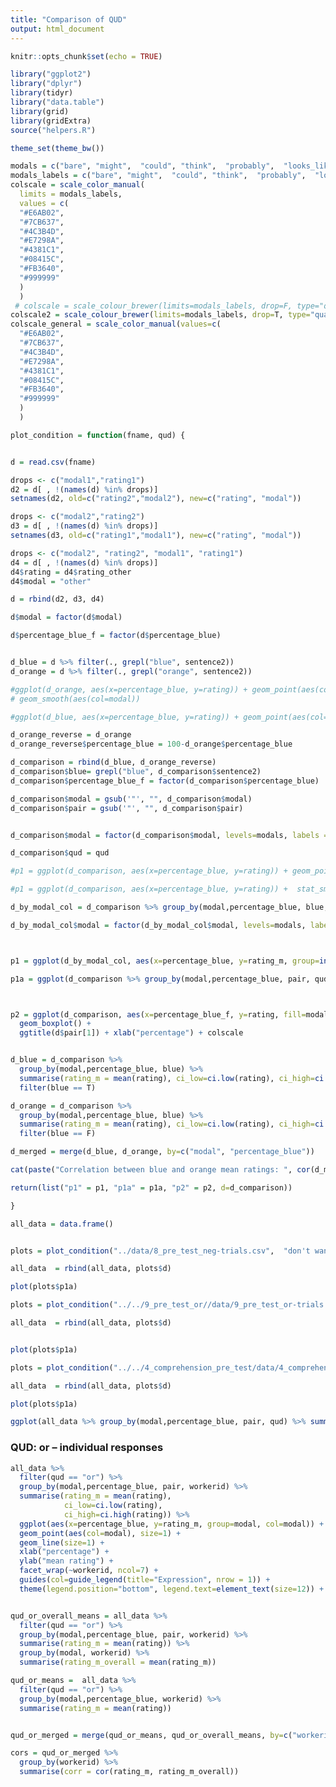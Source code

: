 ```yaml
---
title: "Comparison of QUD"
output: html_document
---
```


```r
knitr::opts_chunk$set(echo = TRUE)
```

```r

library("ggplot2")
library("dplyr")
library(tidyr)
library("data.table")
library(grid)
library(gridExtra)
source("helpers.R")

theme_set(theme_bw())

modals = c("bare", "might",  "could", "think",  "probably",  "looks_like", "bare_not", "other")
modals_labels = c("bare", "might",  "could", "think",  "probably",  "looks like", "bare not", "other")
colscale = scale_color_manual(
  limits = modals_labels,
  values = c(
  "#E6AB02",
  "#7CB637",
  "#4C3B4D",
  "#E7298A",
  "#4381C1",
  "#08415C",
  "#FB3640",
  "#999999"
  )
  )
 # colscale = scale_colour_brewer(limits=modals_labels, drop=F, type="qual", palette="Dark2")
colscale2 = scale_colour_brewer(limits=modals_labels, drop=T, type="qual", palette="Dark2")
colscale_general = scale_color_manual(values=c(
  "#E6AB02",
  "#7CB637",
  "#4C3B4D",
  "#E7298A",
  "#4381C1",
  "#08415C",
  "#FB3640",
  "#999999"
  )
  )


```

```r

plot_condition = function(fname, qud) {


d = read.csv(fname)

drops <- c("modal1","rating1")
d2 = d[ , !(names(d) %in% drops)]
setnames(d2, old=c("rating2","modal2"), new=c("rating", "modal"))

drops <- c("modal2","rating2")
d3 = d[ , !(names(d) %in% drops)]
setnames(d3, old=c("rating1","modal1"), new=c("rating", "modal"))

drops <- c("modal2", "rating2", "modal1", "rating1")
d4 = d[ , !(names(d) %in% drops)]
d4$rating = d4$rating_other
d4$modal = "other"

d = rbind(d2, d3, d4)

d$modal = factor(d$modal)

d$percentage_blue_f = factor(d$percentage_blue)


d_blue = d %>% filter(., grepl("blue", sentence2))
d_orange = d %>% filter(., grepl("orange", sentence2))

#ggplot(d_orange, aes(x=percentage_blue, y=rating)) + geom_point(aes(col=modal)) +
# geom_smooth(aes(col=modal))

#ggplot(d_blue, aes(x=percentage_blue, y=rating)) + geom_point(aes(col=modal)) +  geom_smooth(aes(col=modal))

d_orange_reverse = d_orange
d_orange_reverse$percentage_blue = 100-d_orange$percentage_blue

d_comparison = rbind(d_blue, d_orange_reverse)
d_comparison$blue= grepl("blue", d_comparison$sentence2)
d_comparison$percentage_blue_f = factor(d_comparison$percentage_blue)

d_comparison$modal = gsub('"', "", d_comparison$modal)
d_comparison$pair = gsub('"', "", d_comparison$pair)


d_comparison$modal = factor(d_comparison$modal, levels=modals, labels = modals_labels, ordered = T)

d_comparison$qud = qud

#p1 = ggplot(d_comparison, aes(x=percentage_blue, y=rating)) + geom_point(aes(col=modal)) +  stat_smooth(aes(col=modal, fill=modal),  method = 'loess', geom="area", alpha=0.5) + ggtitle(d$pair[1]) + xlab("percentage") 

#p1 = ggplot(d_comparison, aes(x=percentage_blue, y=rating)) +  stat_smooth(aes(col=modal, fill=modal),  method = 'loess', geom="area", alpha=0.5) + ggtitle(d$pair[1]) + xlab("percentage") 

d_by_modal_col = d_comparison %>% group_by(modal,percentage_blue, blue, pair) %>% summarise(rating_m = mean(rating), ci_low=ci.low(rating), ci_high=ci.high(rating))

d_by_modal_col$modal = factor(d_by_modal_col$modal, levels=modals, labels = modals_labels, ordered = T)



p1 = ggplot(d_by_modal_col, aes(x=percentage_blue, y=rating_m, group=interaction(modal, blue), col=modal, linetype=blue)) + geom_point(aes(col=modal)) + geom_line() + xlab("percentage") +   geom_errorbar(aes(ymin=rating_m-ci_low, ymax=rating_m+ci_high), width=.1) + facet_wrap(~pair) + colscale

p1a = ggplot(d_comparison %>% group_by(modal,percentage_blue, pair, qud) %>% summarise(rating_m = mean(rating), ci_low=ci.low(rating), ci_high=ci.high(rating)), aes(x=percentage_blue, y=rating_m, group=modal, col=modal)) + geom_point(aes(col=modal), size=1) + geom_line(size=1) + xlab("percentage") +   geom_errorbar(aes(ymin=rating_m-ci_low, ymax=rating_m+ci_high), width=5, size=1) + ylab("mean rating") + facet_wrap(~qud) + colscale   + guides(col=guide_legend(title="Expression", nrow = 4)) + theme(legend.position="bottom", legend.text=element_text(size=9))



p2 = ggplot(d_comparison, aes(x=percentage_blue_f, y=rating, fill=modal)) + 
  geom_boxplot() +
  ggtitle(d$pair[1]) + xlab("percentage") + colscale


d_blue = d_comparison %>% 
  group_by(modal,percentage_blue, blue) %>% 
  summarise(rating_m = mean(rating), ci_low=ci.low(rating), ci_high=ci.high(rating)) %>% 
  filter(blue == T)

d_orange = d_comparison %>% 
  group_by(modal,percentage_blue, blue) %>% 
  summarise(rating_m = mean(rating), ci_low=ci.low(rating), ci_high=ci.high(rating)) %>% 
  filter(blue == F)

d_merged = merge(d_blue, d_orange, by=c("modal", "percentage_blue"))

cat(paste("Correlation between blue and orange mean ratings: ", cor(d_merged$rating_m.x, d_merged$rating_m.y), "\n\n"))

return(list("p1" = p1, "p1a" = p1a, "p2" = p2, d=d_comparison))

}

```


```r

all_data = data.frame()


plots = plot_condition("../data/8_pre_test_neg-trials.csv",  "don't want")

all_data  = rbind(all_data, plots$d)

plot(plots$p1a)

plots = plot_condition("../../9_pre_test_or//data/9_pre_test_or-trials.csv",  "or")

all_data  = rbind(all_data, plots$d)


plot(plots$p1a)

plots = plot_condition("../../4_comprehension_pre_test/data/4_comprehension_pre_test-prod_trials.csv", "want")

all_data  = rbind(all_data, plots$d)

plot(plots$p1a)

```

```r


ggplot(all_data %>% group_by(modal,percentage_blue, pair, qud) %>% summarise(rating_m = mean(rating), ci_low=ci.low(rating), ci_high=ci.high(rating)), aes(x=percentage_blue, y=rating_m, group=qud, col=qud)) + geom_point(aes(col=qud), size=1) + geom_line(size=1) + xlab("percentage") +   geom_errorbar(aes(ymin=rating_m-ci_low, ymax=rating_m+ci_high), width=5, size=1) + ylab("mean rating") + facet_wrap(~modal) + guides(col=guide_legend(title="QUD", nrow = 1)) + theme(legend.position="bottom", legend.text=element_text(size=12)) + colscale_general

```

### QUD: or -- individual responses

```r


all_data %>%
  filter(qud == "or") %>%
  group_by(modal,percentage_blue, pair, workerid) %>% 
  summarise(rating_m = mean(rating), 
            ci_low=ci.low(rating), 
            ci_high=ci.high(rating)) %>%
  ggplot(aes(x=percentage_blue, y=rating_m, group=modal, col=modal)) + 
  geom_point(aes(col=modal), size=1) + 
  geom_line(size=1) +
  xlab("percentage") +
  ylab("mean rating") + 
  facet_wrap(~workerid, ncol=7) + 
  guides(col=guide_legend(title="Expression", nrow = 1)) + 
  theme(legend.position="bottom", legend.text=element_text(size=12)) + colscale



```

```r

qud_or_overall_means = all_data %>%
  filter(qud == "or") %>%
  group_by(modal,percentage_blue, pair, workerid) %>% 
  summarise(rating_m = mean(rating)) %>%
  group_by(modal, workerid) %>% 
  summarise(rating_m_overall = mean(rating_m))

qud_or_means =  all_data %>%
  filter(qud == "or") %>%
  group_by(modal,percentage_blue, workerid) %>% 
  summarise(rating_m = mean(rating))


qud_or_merged = merge(qud_or_means, qud_or_overall_means, by=c("workerid", "modal"))

cors = qud_or_merged %>%
  group_by(workerid) %>%
  summarise(corr = cor(rating_m, rating_m_overall))

```

